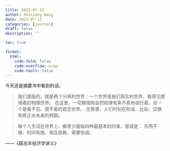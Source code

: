 ```yaml
---
title: 2023-07-13
author: Shixiang Wang
date: 2023-07-13
categories: [journal]
draft: false
description: ''

toc: true

format:
  html:
    code-fold: false
    code-overflow: wrap
    code-tools: false
---
```


今天还是摘要书中看到的话。

> 我们面临的，就是两个分离的世界：一个世界是我们真实的世界、看得见摸得着的物理世界。
> 在这里，一切都按照自然规律有条不紊地进行着。另一个是看不见、摸不着的观念世界。
> 在那里，人们时刻在形成、比较、交换和修正对未来的预期。

> 每个人生活在世界上，都至少面临四种最基本的约束，那就是：
> 东西不够、时间有限、相互依赖、需要协调。

——《薛兆丰经济学讲义》